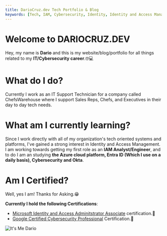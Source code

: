 ```yaml
---
title: DarioCruz.dev Tech Portfolio & Blog
keywords: [Tech, IAM, Cybersecurity, Identity, Identity and Access Management]
---
```


# Welcome to DARIOCRUZ.DEV
Hey, my name is **Dario** and this is my website/blog/portfolio for all things related to my **IT/Cybersecurity career**.🤓💻

# What do I do?
Currently I work as an IT Support Technician for a company called ChefsWarehouse where I support Sales Reps, Chefs, and Executives in their day to day tech needs.

# What am I currently learning?
Since I work directly with all of my organization's tech oriented systems and platforms, I've gained a strong interest in Identity and Access Management. I am working towards getting my first role as an **IAM Analyst/Engineer**, and to do I am an studying **the Azure cloud platform, Entra ID (Which I use on a daily basis), Cybersecurity and Okta**. 

# Am I Certified?
Well, yes I am! Thanks for Asking.😁

**Currently I hold the following Certifications**:

- [Microsoft Identity and Access Adminitstrator Associate](https://learn.microsoft.com/api/credentials/share/en-us/dariocru/F986CA9C1395B648?sharingId=EA2F36B70C248D16) certification.🎉
- [Google Certified Cybersecurity Professional](https://coursera.org/share/d8103b93a5fd4afde4f79325f3abf4dd) Certification.🎉

![It's Me Dario](/img/itsmedario.png)